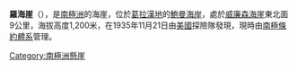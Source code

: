 {{coord|68|1|S|65|33|W|display=title}}

'''羅海崖'''（{{lang-en|Rowe Bluff}}），是[[南極洲|南極洲]]的海崖，位於[[葛拉漢地|葛拉漢地]]的[[鮑曼海岸|鮑曼海岸]]，處於[[威廉森海崖|威廉森海崖]]東北面9公里，海拔高度1,200米，在1935年11月21日由[[美國|美國]]探險隊發現，現時由[[南極條約體系|南極條約體系]]管理。

{{DEFAULTSORT:Rowe Bluff}}
[[Category:南極洲懸崖|Category:南極洲懸崖]]


{{BowmanCoast-geo-stub}}
